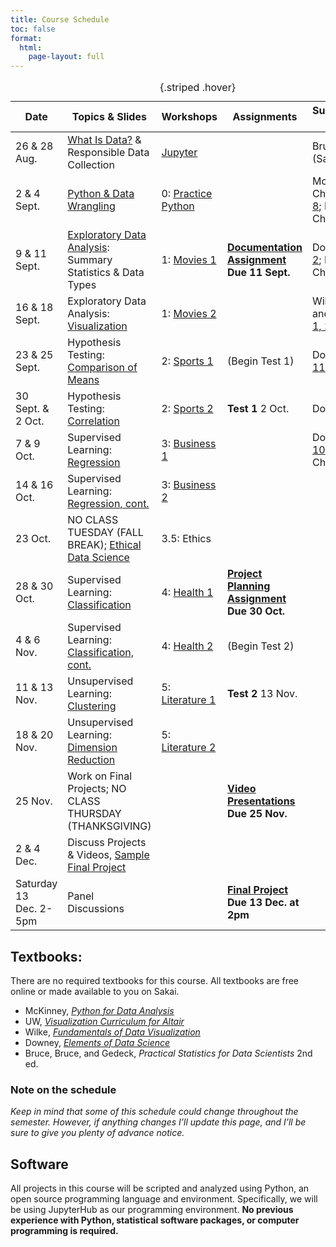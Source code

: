 ```yaml
---
title: Course Schedule 
toc: false
format:
  html:
    page-layout: full
---
```


Date|Topics & Slides|Workshops|Assignments|Supplemental Reading
--|---|---|---|---
26 & 28 Aug.|[What Is Data?](slides/whatisdata.html) & Responsible Data Collection|[Jupyter](guides/jupyterhub.md)||Bruce Ch. 1 (Sakai)
2 & 4 Sept.|[Python & Data Wrangling](slides/wrangling.html)|0: <a href="resources/00_python_pandas.ipynb" download>Practice Python</a>||McKinney, Ch. [3](https://wesmckinney.com/book/python-builtin), [5](https://wesmckinney.com/book/pandas-basics), and [8](https://wesmckinney.com/book/data-wrangling); Downey Ch. [7](https://allendowney.github.io/ElementsOfDataScience/07_dataframes.html)
9 & 11 Sept.|[Exploratory Data Analysis](slides/eda.html): Summary Statistics & Data Types|1: <a href="resources/01_movies1.ipynb" download>Movies 1</a>|**[Documentation Assignment](assignments/documentation.md) Due 11 Sept.**|Downey Ch. [2](https://allendowney.github.io/ElementsOfDataScience/02_times.html); McKinney Ch. [11](https://wesmckinney.com/book/time-series)
16 & 18 Sept.|Exploratory Data Analysis: [Visualization](slides/visualizing.html)|1: <a href="resources/01_movies2.ipynb" download>Movies 2</a>||Wilke Ch. [5](https://clauswilke.com/dataviz/directory-of-visualizations.html) and UW Ch. [1, 2, 3, & 6](https://idl.uw.edu/visualization-curriculum/intro.html)
23 & 25 Sept.|Hypothesis Testing: [Comparison of Means](slides/hypothesis.html)|2: <a href="resources/02_baseball1.ipynb" download>Sports 1</a>|(Begin Test 1)|Downey Ch. [11](https://allendowney.github.io/ElementsOfDataScience/11_resampling.html) and [13](https://allendowney.github.io/ElementsOfDataScience/13_hypothesis.html)
30 Sept. & 2 Oct.|Hypothesis Testing: [Correlation](slides/correlation.html)|2: <a href="resources/02_baseball2.ipynb" download>Sports 2</a>|**Test 1** 2 Oct.|Downey Ch. [9](https://allendowney.github.io/ElementsOfDataScience/09_relationships.html)
7 & 9 Oct.|Supervised Learning: [Regression](slides/regression.html)|3: <a href="resources/03_airbnb1.ipynb" download>Business 1</a>||Downey Ch. [10](https://allendowney.github.io/ElementsOfDataScience/10_regression.html); McKinney Ch. [12.4](https://wesmckinney.com/book/modeling#modeling-scikit-learn)
14 & 16 Oct.|Supervised Learning: [Regression, cont.](slides/regression-ml.html)|3: <a href="resources/03_airbnb2.ipynb" download>Business 2</a>|
23 Oct.|NO CLASS TUESDAY (FALL BREAK); [Ethical Data Science](slides/ethics.html)|3.5: Ethics|
28 & 30 Oct.|Supervised Learning: [Classification](slides/logit.html)|4: <a href="resources/05_health1.ipynb" download>Health 1</a>|**[Project Planning Assignment](assignments/project-planning.md) Due 30 Oct.**
4 & 6 Nov.|Supervised Learning: [Classification, cont.](slides/classification-ml.html)|4: <a href="resources/05_health2.ipynb" download>Health 2</a>|(Begin Test 2)
11 & 13 Nov.|Unsupervised Learning: [Clustering](slides/clustering.html)|5: <a href="resources/06_lit1.ipynb" download>Literature 1</a>|**Test 2** 13 Nov.
18 & 20 Nov.|Unsupervised Learning: [Dimension Reduction](slides/pca.html)|5: <a href="resources/06_lit2.ipynb" download>Literature 2</a>
25 Nov.|Work on Final Projects; NO CLASS THURSDAY (THANKSGIVING)||**[Video Presentations](assignments/presentation.md) Due 25 Nov.**
2 & 4 Dec.|Discuss Projects & Videos, [Sample Final Project](sample-final-project.ipynb)||
Saturday 13 Dec. 2-5pm|Panel Discussions||**[Final Project](assignments/final-report.md) Due 13 Dec. at 2pm**

: {.striped .hover}

## Textbooks:

There are no required textbooks for this course. All textbooks are free online or made available to you on Sakai.

- McKinney, *[Python for Data Analysis](https://wesmckinney.com/book/)*
- UW, *[Visualization Curriculum for Altair](https://idl.uw.edu/visualization-curriculum/intro.html)*
- Wilke, *[Fundamentals of Data Visualization](https://clauswilke.com/dataviz/)*
- Downey, *[Elements of Data Science](https://allendowney.github.io/ElementsOfDataScience/)*
- Bruce, Bruce, and Gedeck, *Practical Statistics for Data Scientists* 2nd ed.

### Note on the schedule

*Keep in mind that some of this schedule could change throughout the semester. However, if anything changes I'll update this page, and I'll be sure to give you plenty of advance notice.*

## Software

All projects in this course will be scripted and analyzed using Python, an open source programming language and environment. Specifically, we will be using JupyterHub as our programming environment. **No previous experience with Python, statistical software packages, or computer programming is required.**
